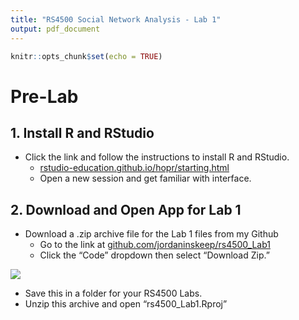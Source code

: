 ```yaml
---
title: "RS4500 Social Network Analysis - Lab 1"
output: pdf_document
---
```


```r
knitr::opts_chunk$set(echo = TRUE)
```

# Pre-Lab

## 1. Install R and RStudio

* Click the link and follow the instructions to install R and RStudio.
  + [rstudio-education.github.io/hopr/starting.html](https://rstudio-education.github.io/hopr/starting.html)
  + Open a new session and get familiar with interface.
  
## 2. Download and Open App for Lab 1
* Download a .zip archive file for the Lab 1 files from my Github
  + Go to the link at [github.com/jordaninskeep/rs4500_Lab1](https://github.com/jordaninskeep/rs4500_Lab1)
  + Click the "Code" dropdown then select "Download Zip." 
      
![](data/downloadZip.png)
  
  + Save this in a folder for your RS4500 Labs.
  + Unzip this archive and open "rs4500_Lab1.Rproj"
  

  
  
 

